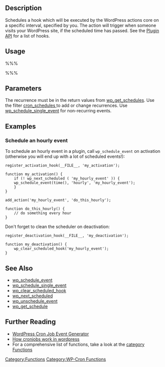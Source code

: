 {{Languages|
{{en|Function_Reference/wp_schedule_event}}
{{ja|関数リファレンス/wp_schedule_event}}
{{zh-cn|函数/wp_schedule_event}}
}}

== Description ==

Schedules a hook which will be executed by the WordPress actions core on a specific interval, specified by you. The action will trigger when someone visits your WordPress site, if the scheduled time has passed. See the [[Plugin API]] for a list of hooks.

== Usage ==

%%% <?php wp_schedule_event(time(), 'hourly', 'my_schedule_hook', $args); ?> %%%

== Parameters ==
{{Parameter|$timestamp|integer|The first time that you want the event to occur. This must be in a UNIX timestamp format. WP cron uses UTC/GMT time, not local time. Use time(), which is always GMT in WordPress.}}
{{Parameter|$recurrence|string|How often the event should reoccur. Valid values:<ul><li><tt>hourly</tt></li><li><tt>twicedaily</tt></li><li><tt>daily</tt></li></ul>}}
The recurrence must be in the return values from  [[Function_Reference/wp_get_schedules|wp_get_schedules]]. Use the filter [[Plugin_API/Filter_Reference/cron_schedules|cron_schedules ]] to add or change recurrences. Use [[Function_Reference/wp_schedule_single_event|wp_schedule_single_event]] for non-recurring events.
{{Parameter|$hook|string|The name of an action hook to execute.}}
{{Parameter|$args|array|Arguments to pass to the hook function(s).|optional}}

== Examples ==

=== Schedule an hourly event ===
To schedule an hourly event in a plugin, call <tt>wp_schedule_event</tt> on activation (otherwise you will end up with a lot of scheduled events!):

<pre>
register_activation_hook(__FILE__, 'my_activation');

function my_activation() {
    if (! wp_next_scheduled ( 'my_hourly_event' )) {
	wp_schedule_event(time(), 'hourly', 'my_hourly_event');
    }
}

add_action('my_hourly_event', 'do_this_hourly');

function do_this_hourly() {
	// do something every hour
}
</pre>

Don't forget to clean the scheduler on deactivation:
<pre>
register_deactivation_hook(__FILE__, 'my_deactivation');

function my_deactivation() {
	wp_clear_scheduled_hook('my_hourly_event');
}
</pre>

== See Also ==

* [[Function_Reference/wp_schedule_event|wp_schedule_event]]
* [[Function_Reference/wp_schedule_single_event|wp_schedule_single_event]]
* [[Function_Reference/wp_clear_scheduled_hook|wp_clear_scheduled_hook]]
* [[Function_Reference/wp_next_scheduled|wp_next_scheduled]]
* [[Function_Reference/wp_unschedule_event|wp_unschedule_event]]
* [[Function_Reference/wp_get_schedule|wp_get_schedule]]

== Further Reading ==

* [https://GenerateWP.com/schedule_event/ WordPress Cron Job Event Generator]
* [https://holisticnetworking.net/scheduling-with-wordpress-cron-functions/ How cronjobs work in wordpress]
* For a comprehensive list of functions, take a look at the [http://codex.wordpress.org/Category:Functions category Functions]

[[Category:Functions]]
[[Category:WP-Cron Functions]]